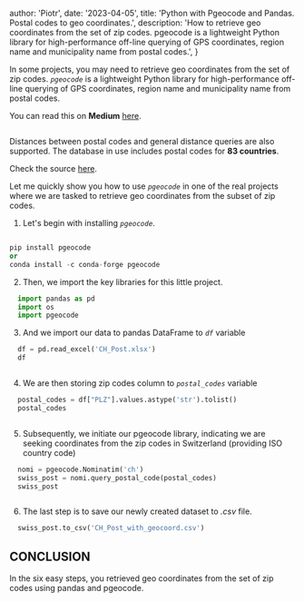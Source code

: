 
  author: 'Piotr',
  date: '2023-04-05',
  title: 'Python with Pgeocode and Pandas. Postal codes to geo coordinates.',
  description:
    'How to retrieve geo coordinates from the set of zip codes. pgeocode is a lightweight Python library for high-performance off-line querying of GPS coordinates, region name and municipality name from postal codes.',
}



In some projects, you may need to retrieve geo coordinates from the set of zip codes. _`pgeocode`_ is a lightweight Python library for high-performance off-line querying of GPS coordinates, region name and municipality name from postal codes.

You can read this on **Medium** [here](https://medium.com/@pether.maciejewski/python-with-pgeocode-and-pandas-postal-codes-to-geo-coordinates-f75af689cc56).


<Image src="/blog/py_postal_heading.jpg" width={800} height={400} alt="" />

Distances between postal codes and general distance queries are also supported. The database in use includes postal codes for **83 countries**.

Check the source [here](https://pypi.org/project/pgeocode/).

Let me quickly show you how to use _`pgeocode`_ in one of the real projects where we are tasked to retrieve geo coordinates from the subset of zip codes.

1. Let's begin with installing _`pgeocode`_.

```python

pip install pgeocode
or
conda install -c conda-forge pgeocode
```

2. Then, we import the key libraries for this little project.

```python
  import pandas as pd
  import os
  import pgeocode
```

3. And we import our data to pandas DataFrame to _`df`_ variable

```python
  df = pd.read_excel('CH_Post.xlsx')
  df
```

<Image src="/blog/py_postal_2.webp" width={800} height={400} alt="" />

4. We are then storing zip codes column to _`postal_codes`_ variable

```python
  postal_codes = df["PLZ"].values.astype('str').tolist()
  postal_codes
```

<Image src="/blog/py_postal_3.webp" width={800} height={400} alt="" />


5. Subsequently, we initiate our pgeocode library, indicating we are seeking coordinates from the zip codes in Switzerland (providing ISO country code)

```python
  nomi = pgeocode.Nominatim('ch')
  swiss_post = nomi.query_postal_code(postal_codes)
  swiss_post
```

<Image src="/blog/py_postal_6.webp" width={800} height={400} alt="" />

6. The last step is to save our newly created dataset to *.csv* file.

```python
  swiss_post.to_csv('CH_Post_with_geocoord.csv')
```

## CONCLUSION 

In the six easy steps, you retrieved geo coordinates from the set of zip codes using pandas and pgeocode.